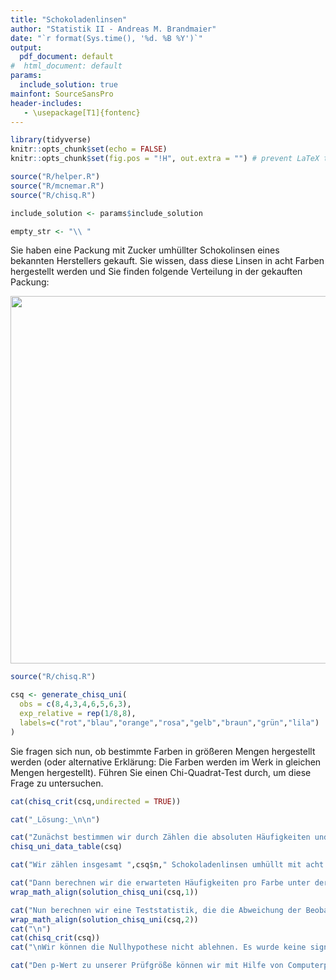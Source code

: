 ```yaml
---
title: "Schokoladenlinsen"
author: "Statistik II - Andreas M. Brandmaier"
date: "`r format(Sys.time(), '%d. %B %Y')`"
output:
  pdf_document: default
#  html_document: default
params:
  include_solution: true
mainfont: SourceSansPro
header-includes:
   - \usepackage[T1]{fontenc}
---
```


```r
library(tidyverse)
knitr::opts_chunk$set(echo = FALSE)
knitr::opts_chunk$set(fig.pos = "!H", out.extra = "") # prevent LaTeX tables from floating around

source("R/helper.R")
source("R/mcnemar.R")
source("R/chisq.R")

include_solution <- params$include_solution

empty_str <- "\\ "

```

Sie haben eine Packung mit Zucker umhüllter Schokolinsen eines bekannten Herstellers gekauft. Sie wissen, dass diese Linsen in acht Farben hergestellt werden und Sie finden folgende Verteilung in der gekauften Packung:

![](img/20240320_120033.jpg){width="588"}

```r
source("R/chisq.R")

csq <- generate_chisq_uni(
  obs = c(8,4,3,4,6,5,6,3),
  exp_relative = rep(1/8,8),
  labels=c("rot","blau","orange","rosa","gelb","braun","grün","lila")
)


```

Sie fragen sich nun, ob bestimmte Farben in größeren Mengen hergestellt werden (oder alternative Erklärung: Die Farben werden im Werk in gleichen Mengen hergestellt). Führen Sie einen Chi-Quadrat-Test durch, um diese Frage zu untersuchen.

```r
cat(chisq_crit(csq,undirected = TRUE))
```

```r
cat("_Lösung:_\n\n")

cat("Zunächst bestimmen wir durch Zählen die absoluten Häufigkeiten und halten diese in einer Tabelle fest:")
chisq_uni_data_table(csq) 

cat("Wir zählen insgesamt ",csq$n," Schokoladenlinsen umhüllt mit acht verschiedenen Farben.")

cat("Dann berechnen wir die erwarteten Häufigkeiten pro Farbe unter der Annahme einer Gleichverteilung:")
wrap_math_align(solution_chisq_uni(csq,1))

cat("Nun berechnen wir eine Teststatistik, die die Abweichung der Beobachtungen von den erwarteten Häufigkeiten erfasst:")
wrap_math_align(solution_chisq_uni(csq,2))
cat("\n")
cat(chisq_crit(csq))
cat("\nWir können die Nullhypothese nicht ablehnen. Es wurde keine signifikante Abweichung von der Gleichverteilung festgestellt.")

cat("Den p-Wert zu unserer Prüfgröße können wir mit Hilfe von Computerprogrammen (wie JASP, Jamovi, SPSS oder R) berechnen. Die Wahrscheinlichkeit, eine mindestens so große Abweichung von der Gleichverteilung zu beobachten unter der Annahme, dass die Nullhypothese wahr ist (also eine Gleichverteilung der Farben gegeben ist), liegt bei ", pchisq(csq$chisq,df=csq$df),". Die vorliegenden Beobachtungen sind also plausibel unter der Nullhypothese. ")
```
